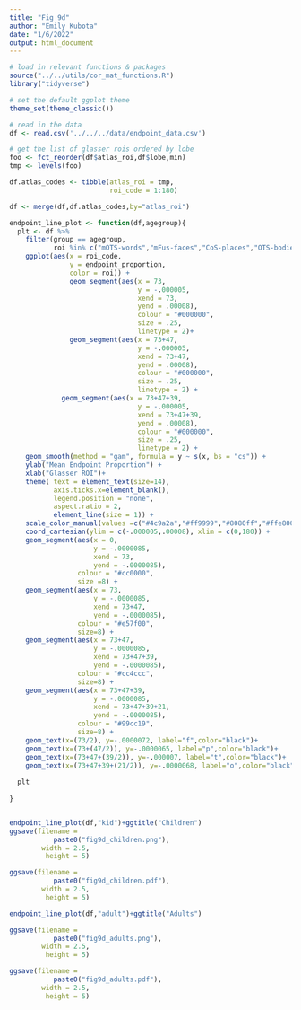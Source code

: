 ```yaml
---
title: "Fig 9d"
author: "Emily Kubota"
date: "1/6/2022"
output: html_document
---
```


```r
# load in relevant functions & packages 
source("../../utils/cor_mat_functions.R")
library("tidyverse")

# set the default ggplot theme 
theme_set(theme_classic())
```

```r
# read in the data 
df <- read.csv('../../../data/endpoint_data.csv')

```

```r
# get the list of glasser rois ordered by lobe 
foo <- fct_reorder(df$atlas_roi,df$lobe,min)
tmp <- levels(foo)

df.atlas_codes <- tibble(atlas_roi = tmp,
                         roi_code = 1:180)

df <- merge(df,df.atlas_codes,by="atlas_roi")
```


```r
endpoint_line_plot <- function(df,agegroup){
  plt <- df %>% 
    filter(group == agegroup,
           roi %in% c("mOTS-words","mFus-faces","CoS-places","OTS-bodies")) %>% 
    ggplot(aes(x = roi_code,
               y = endpoint_proportion,
               color = roi)) +
               geom_segment(aes(x = 73,
                                y = -.000005,
                                xend = 73,
                                yend = .00008),
                                colour = "#000000",
                                size = .25,
                                linetype = 2)+
               geom_segment(aes(x = 73+47,
                                y = -.000005,
                                xend = 73+47,
                                yend = .00008),
                                colour = "#000000",
                                size = .25,
                                linetype = 2) +
             geom_segment(aes(x = 73+47+39,
                                y = -.000005,
                                xend = 73+47+39,
                                yend = .00008),
                                colour = "#000000",
                                size = .25,
                                linetype = 2) +
    geom_smooth(method = "gam", formula = y ~ s(x, bs = "cs")) +
    ylab("Mean Endpoint Proportion") +
    xlab("Glasser ROI")+
    theme( text = element_text(size=14),
           axis.ticks.x=element_blank(),
           legend.position = "none",
           aspect.ratio = 2,
           element_line(size = 1)) +
    scale_color_manual(values =c("#4c9a2a","#ff9999","#8080ff","#ffe800")) +
    coord_cartesian(ylim = c(-.000005,.00008), xlim = c(0,180)) +
    geom_segment(aes(x = 0, 
                     y = -.0000085, 
                     xend = 73, 
                     yend = -.0000085), 
                 colour = "#cc0000",
                 size =8) +
    geom_segment(aes(x = 73, 
                     y = -.0000085, 
                     xend = 73+47, 
                     yend = -.0000085), 
                 colour = "#e57f00",
                 size=8) +
    geom_segment(aes(x = 73+47, 
                     y = -.0000085, 
                     xend = 73+47+39, 
                     yend = -.0000085), 
                 colour = "#cc4ccc",
                 size=8) +
    geom_segment(aes(x = 73+47+39, 
                     y = -.0000085, 
                     xend = 73+47+39+21, 
                     yend = -.0000085), 
                 colour = "#99cc19",
                 size=8) +
    geom_text(x=(73/2), y=-.0000072, label="f",color="black")+
    geom_text(x=(73+(47/2)), y=-.0000065, label="p",color="black")+
    geom_text(x=(73+47+(39/2)), y=-.000007, label="t",color="black")+
    geom_text(x=(73+47+39+(21/2)), y=-.0000068, label="o",color="black")
  
  plt
  
}



```

```r
endpoint_line_plot(df,"kid")+ggtitle("Children")
ggsave(filename = 
           paste0("fig9d_children.png"),
        width = 2.5,
         height = 5)

ggsave(filename = 
           paste0("fig9d_children.pdf"),
        width = 2.5,
         height = 5)

endpoint_line_plot(df,"adult")+ggtitle("Adults")

ggsave(filename = 
           paste0("fig9d_adults.png"),
        width = 2.5,
         height = 5)

ggsave(filename = 
           paste0("fig9d_adults.pdf"),
        width = 2.5,
         height = 5)

```

